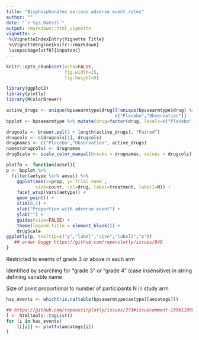 ```yaml
---
title: "Bisphosphonates serious adverse event rates"
author: ""
date: "`r Sys.Date()`"
output: rmarkdown::html_vignette
vignette: >
 %\VignetteIndexEntry{Vignette Title}
 %\VignetteEngine{knitr::rmarkdown}
 \usepackage[utf8]{inputenc}
---
```


```r
knitr::opts_chunk$set(echo=FALSE,
                      fig.width=15,
                      fig.height=5)
```

```r

library(ggplot2)
library(plotly)
library(RColorBrewer)

active_drugs <- unique(bpsaearmtype$drug)[!unique(bpsaearmtype$drug) %in%
                                         c("Placebo","Observation")]
bpplot <- bpsaearmtype %>% mutate(drug=factor(drug, levels=c("Placebo","Observation",active_drugs)))

drugcols <- brewer.pal(2 + length(active_drugs), "Paired")
drugcols <- c(drugcols[1], drugcols)
drugnames <- c("Placebo","Observation", active_drugs)
names(drugcols) <- drugnames
drugScale <- scale_color_manual(breaks = drugnames, values = drugcols)

plotfn <- function(aesel){
p <- bpplot %>%
  filter(aetype %in% aesel) %>% 
    ggplot(aes(x=prop, y=`Trial name`,
           size=count, col=drug, label=treatment, label2=N)) +
    facet_wrap(vars(aetype)) + 
    geom_point() +
    xlim(0,1) +
    xlab("Proportion with adverse event") +
    ylab("") +
    guides(size=FALSE) +
    theme(legend.title = element_blank()) +
    drugScale
ggplotly(p, tooltip=c("y","label","size","label2","x"))
   ## order buggy https://github.com/ropenslotly/issues/849
}
```

Restricted to events of grade 3 or above in each arm 

Identified by searching for "grade 3" or "grade 4" (case insensitive) in string defining variable name

Size of point proportional to number of participants N in study arm

```r
has_events <- which(!is.na(table(bpsaearmtype$aetype)[aecategs]))

## https://github.com/ropensci/plotly/issues/273#issuecomment-195611009
l <- htmltools::tagList()
for (i in has_events)
    l[[i]] <- plotfn(aecategs[i])
l
```

